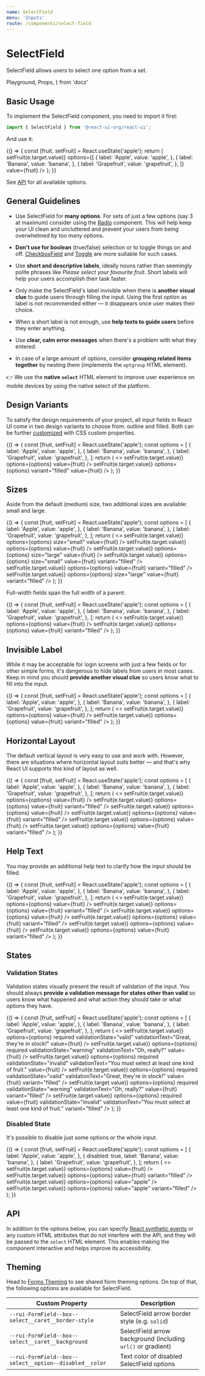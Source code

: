 ```yaml
---
name: SelectField
menu: 'Inputs'
route: /components/select-field
---
```


# SelectField

SelectField allows users to select one option from a set.

  Playground,
  Props,
} from 'docz'

## Basic Usage

To implement the SelectField component, you need to import it first:

```js
import { SelectField } from '@react-ui-org/react-ui';
```

And use it:

<Playground>
  {() => {
    const [fruit, setFruit] = React.useState('apple');
    return (
      <SelectField
        label="Your favourite fruit"
        onChange={(e) => setFruit(e.target.value)}
        options={[
          {
            label: 'Apple',
            value: 'apple',
          },
          {
            label: 'Banana',
            value: 'banana',
          },
          {
            label: 'Grapefruit',
            value: 'grapefruit',
          },
        ]}
        value={fruit}
      />
    );
  }}
</Playground>

See [API](#api) for all available options.

## General Guidelines

- Use SelectField for **many options**. For sets of just a few options
  (say 3 at maximum) consider using the [Radio](/components/ui/radio) component.
  This will help keep your UI clean and uncluttered and prevent your users from
  being overwhelmed by too many options.

- **Don't use for boolean** (true/false) selection or to toggle things on and
  off. [CheckboxField](/components/ui/checkbox-field) and
  [Toggle](/components/ui/toggle) are more suitable for such cases.

- Use **short and descriptive labels**, ideally nouns rather than seemingly
  polite phrases like _Please select your favourite fruit_. Short labels will
  help your users accomplish their task faster.

- Only make the SelectField's label invisible when there is **another visual
  clue** to guide users through filling the input. Using the first option as
  label is not recommended either — it disappears once user makes their choice.

- When a short label is not enough, use **help texts to guide users** before
  they enter anything.

- Use **clear, calm error messages** when there's a problem with what they
  entered.

- In case of a large amount of options, consider **grouping related items
  together** by nesting them (implements the `optgroup` HTML element).

👉 We use the **native `select`** HTML element to improve user experience on
mobile devices by using the native select of the platform.

## Design Variants

To satisfy the design requirements of your project, all input fields in React UI
come in two design variants to choose from: outline and filled. Both can be
further [customized](#theming) with CSS custom properties.

<Playground>
  {() => {
    const [fruit, setFruit] = React.useState('apple');
    const options = [
      {
        label: 'Apple',
        value: 'apple',
      },
      {
        label: 'Banana',
        value: 'banana',
      },
      {
        label: 'Grapefruit',
        value: 'grapefruit',
      },
    ];
    return (
      <>
        <SelectField
          label="Your favourite fruit"
          onChange={(e) => setFruit(e.target.value)}
          options={options}
          value={fruit}
        />
        <SelectField
          label="Your favourite fruit"
          onChange={(e) => setFruit(e.target.value)}
          options={options}
          variant="filled"
          value={fruit}
        />
      </>
    );
  }}
</Playground>

## Sizes

Aside from the default (medium) size, two additional sizes are available: small
and large.

<Playground>
  {() => {
    const [fruit, setFruit] = React.useState('apple');
    const options = [
      {
        label: 'Apple',
        value: 'apple',
      },
      {
        label: 'Banana',
        value: 'banana',
      },
      {
        label: 'Grapefruit',
        value: 'grapefruit',
      },
    ];
    return (
      <>
        <SelectField
          label="Your favourite fruit"
          onChange={(e) => setFruit(e.target.value)}
          options={options}
          size="small"
          value={fruit}
        />
        <SelectField
          label="Your favourite fruit"
          onChange={(e) => setFruit(e.target.value)}
          options={options}
          value={fruit}
        />
        <SelectField
          label="Your favourite fruit"
          onChange={(e) => setFruit(e.target.value)}
          options={options}
          size="large"
          value={fruit}
        />
        <SelectField
          label="Your favourite fruit"
          onChange={(e) => setFruit(e.target.value)}
          options={options}
          size="small"
          value={fruit}
          variant="filled"
        />
        <SelectField
          label="Your favourite fruit"
          onChange={(e) => setFruit(e.target.value)}
          options={options}
          value={fruit}
          variant="filled"
        />
        <SelectField
          label="Your favourite fruit"
          onChange={(e) => setFruit(e.target.value)}
          options={options}
          size="large"
          value={fruit}
          variant="filled"
        />
      </>
    );
  }}
</Playground>

Full-width fields span the full width of a parent:

<Playground>
  {() => {
    const [fruit, setFruit] = React.useState('apple');
    const options = [
      {
        label: 'Apple',
        value: 'apple',
      },
      {
        label: 'Banana',
        value: 'banana',
      },
      {
        label: 'Grapefruit',
        value: 'grapefruit',
      },
    ];
    return (
      <>
        <SelectField
          fullWidth
          label="Your favourite fruit"
          onChange={(e) => setFruit(e.target.value)}
          options={options}
          value={fruit}
        />
        <SelectField
          fullWidth
          label="Your favourite fruit"
          onChange={(e) => setFruit(e.target.value)}
          options={options}
          value={fruit}
          variant="filled"
        />
      </>
    );
  }}
</Playground>

## Invisible Label

While it may be acceptable for login screens with just a few fields or for other
simple forms, it's dangerous to hide labels from users in most cases. Keep in
mind you should **provide another visual clue** so users know what to fill into
the input.

<Playground>
  {() => {
    const [fruit, setFruit] = React.useState('apple');
    const options = [
      {
        label: 'Apple',
        value: 'apple',
      },
      {
        label: 'Banana',
        value: 'banana',
      },
      {
        label: 'Grapefruit',
        value: 'grapefruit',
      },
    ];
    return (
      <>
        <SelectField
          isLabelVisible={false}
          label="Your favourite fruit"
          onChange={(e) => setFruit(e.target.value)}
          options={options}
          value={fruit}
        />
        <SelectField
          isLabelVisible={false}
          label="Your favourite fruit"
          onChange={(e) => setFruit(e.target.value)}
          options={options}
          value={fruit}
          variant="filled"
        />
      </>
    );
  }}
</Playground>

## Horizontal Layout

The default vertical layout is very easy to use and work with. However, there
are situations where horizontal layout suits better — and that's why React UI
supports this kind of layout as well.

<Playground>
  {() => {
    const [fruit, setFruit] = React.useState('apple');
    const options = [
      {
        label: 'Apple',
        value: 'apple',
      },
      {
        label: 'Banana',
        value: 'banana',
      },
      {
        label: 'Grapefruit',
        value: 'grapefruit',
      },
    ];
    return (
      <>
        <SelectField
          label="Your favourite fruit"
          layout="horizontal"
          onChange={(e) => setFruit(e.target.value)}
          options={options}
          value={fruit}
        />
        <SelectField
          label="Your favourite fruit"
          layout="horizontal"
          onChange={(e) => setFruit(e.target.value)}
          options={options}
          value={fruit}
          variant="filled"
        />
        <SelectField
          fullWidth
          label="Your favourite fruit"
          layout="horizontal"
          onChange={(e) => setFruit(e.target.value)}
          options={options}
          value={fruit}
        />
        <SelectField
          fullWidth
          label="Your favourite fruit"
          layout="horizontal"
          onChange={(e) => setFruit(e.target.value)}
          options={options}
          value={fruit}
          variant="filled"
        />
        <SelectField
          fullWidth
          isLabelVisible={false}
          label="Your favourite fruit"
          layout="horizontal"
          onChange={(e) => setFruit(e.target.value)}
          options={options}
          value={fruit}
        />
        <SelectField
          fullWidth
          isLabelVisible={false}
          label="Your favourite fruit"
          layout="horizontal"
          onChange={(e) => setFruit(e.target.value)}
          options={options}
          value={fruit}
          variant="filled"
        />
      </>
    );
  }}
</Playground>

## Help Text

You may provide an additional help text to clarify how the input should be
filled.

<Playground>
  {() => {
    const [fruit, setFruit] = React.useState('apple');
    const options = [
      {
        label: 'Apple',
        value: 'apple',
      },
      {
        label: 'Banana',
        value: 'banana',
      },
      {
        label: 'Grapefruit',
        value: 'grapefruit',
      },
    ];
    return (
      <>
        <SelectField
          helpText="Choose one or more kinds of fruit to feel happy."
          label="Your favourite fruit"
          onChange={(e) => setFruit(e.target.value)}
          options={options}
          value={fruit}
        />
        <SelectField
          helpText="Choose one or more kinds of fruit to feel happy."
          label="Your favourite fruit"
          onChange={(e) => setFruit(e.target.value)}
          options={options}
          value={fruit}
          variant="filled"
        />
        <SelectField
          helpText="Choose one or more kinds of fruit to feel happy."
          label="Your favourite fruit"
          layout="horizontal"
          onChange={(e) => setFruit(e.target.value)}
          options={options}
          value={fruit}
        />
        <SelectField
          helpText="Choose one or more kinds of fruit to feel happy."
          label="Your favourite fruit"
          layout="horizontal"
          onChange={(e) => setFruit(e.target.value)}
          options={options}
          value={fruit}
          variant="filled"
        />
        <SelectField
          fullWidth
          helpText="Choose one or more kinds of fruit to feel happy."
          label="Your favourite fruit"
          layout="horizontal"
          onChange={(e) => setFruit(e.target.value)}
          options={options}
          value={fruit}
        />
        <SelectField
          fullWidth
          helpText="Choose one or more kinds of fruit to feel happy."
          label="Your favourite fruit"
          layout="horizontal"
          onChange={(e) => setFruit(e.target.value)}
          options={options}
          value={fruit}
          variant="filled"
        />
      </>
    );
  }}
</Playground>

## States

### Validation States

Validation states visually present the result of validation of the input. You
should always **provide a validation message for states other than valid** so
users know what happened and what action they should take or what options they
have.

<Playground>
  {() => {
    const [fruit, setFruit] = React.useState('apple');
    const options = [
      {
        label: 'Apple',
        value: 'apple',
      },
      {
        label: 'Banana',
        value: 'banana',
      },
      {
        label: 'Grapefruit',
        value: 'grapefruit',
      },
    ];
    return (
      <>
        <SelectField
          label="Your favourite fruit"
          onChange={(e) => setFruit(e.target.value)}
          options={options}
          required
          validationState="valid"
          validationText="Great, they're in stock!"
          value={fruit}
        />
        <SelectField
          label="Your favourite fruit"
          onChange={(e) => setFruit(e.target.value)}
          options={options}
          required
          validationState="warning"
          validationText="Oh, really?"
          value={fruit}
        />
        <SelectField
          label="Your favourite fruit"
          onChange={(e) => setFruit(e.target.value)}
          options={options}
          required
          validationState="invalid"
          validationText="You must select at least one kind of fruit."
          value={fruit}
        />
        <SelectField
          label="Your favourite fruit"
          onChange={(e) => setFruit(e.target.value)}
          options={options}
          required
          validationState="valid"
          validationText="Great, they're in stock!"
          value={fruit}
          variant="filled"
        />
        <SelectField
          label="Your favourite fruit"
          onChange={(e) => setFruit(e.target.value)}
          options={options}
          required
          validationState="warning"
          validationText="Oh, really?"
          value={fruit}
          variant="filled"
        />
        <SelectField
          label="Your favourite fruit"
          onChange={(e) => setFruit(e.target.value)}
          options={options}
          required
          value={fruit}
          validationState="invalid"
          validationText="You must select at least one kind of fruit."
          variant="filled"
        />
      </>
    );
  }}
</Playground>

### Disabled State

It's possible to disable just some options or the whole input.

<Playground>
  {() => {
    const [fruit, setFruit] = React.useState('apple');
    const options = [
      {
        label: 'Apple',
        value: 'apple',
      },
      {
        disabled: true,
        label: 'Banana',
        value: 'banana',
      },
      {
        label: 'Grapefruit',
        value: 'grapefruit',
      },
    ];
    return (
      <>
        <SelectField
          label="Your favourite fruit"
          onChange={(e) => setFruit(e.target.value)}
          options={options}
          value={fruit}
        />
        <SelectField
          label="Your favourite fruit"
          onChange={(e) => setFruit(e.target.value)}
          options={options}
          value={fruit}
          variant="filled"
        />
        <SelectField
          disabled
          label="Your favourite fruit"
          onChange={(e) => setFruit(e.target.value)}
          options={options}
          value="apple"
        />
        <SelectField
          disabled
          label="Your favourite fruit"
          onChange={(e) => setFruit(e.target.value)}
          options={options}
          value="apple"
          variant="filled"
        />
      </>
    );
  }}
</Playground>

## API

In addition to the options below, you can specify [React synthetic events] or
any custom HTML attributes that do not interfere with the API, and they will be
passed to the `select` HTML element. This enables making the component
interactive and helps improve its accessibility.

<Props table of={SelectField} />

## Theming

Head to [Forms Theming](/customize/theming/forms) to see shared form theming
options. On top of that, the following options are available for SelectField.

| Custom Property                                      | Description                                                  |
|------------------------------------------------------|--------------------------------------------------------------|
| `--rui-FormField--box--select__caret__border-style`  | SelectField arrow border style (e.g. `solid`)                |
| `--rui-FormField--box--select__caret__background`    | SelectField arrow background (including `url()` or gradient) |
| `--rui-FormField--box--select__option--disabled__color` | Text color of disabled SelectField options                |

[React synthetic events]: https://reactjs.org/docs/events.html

